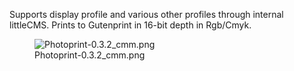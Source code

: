 Supports display profile and various other profiles through internal littleCMS.
Prints to Gutenprint in 16-bit depth in Rgb/Cmyk.

[[Image:Photoprint-0.3.2 cmm.png]]